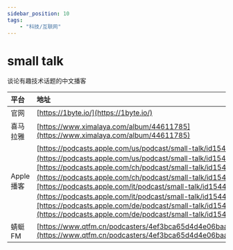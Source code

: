 ---
sidebar_position: 10
tags:
    - "科技/互联网"
---

# small talk

谈论有趣技术话题的中文播客

| 平台 | 地址 |
|:--|:----|
| 官网 | [https://1byte.io/](https://1byte.io/) |
| 喜马拉雅 | [https://www.ximalaya.com/album/44611785](https://www.ximalaya.com/album/44611785) |
| Apple 播客 | [https://podcasts.apple.com/us/podcast/small-talk/id1544018918](https://podcasts.apple.com/us/podcast/small-talk/id1544018918)、[https://podcasts.apple.com/ch/podcast/small-talk/id1544018918](https://podcasts.apple.com/ch/podcast/small-talk/id1544018918)、[https://podcasts.apple.com/it/podcast/small-talk/id1544018918](https://podcasts.apple.com/it/podcast/small-talk/id1544018918)、[https://podcasts.apple.com/de/podcast/small-talk/id1544018918](https://podcasts.apple.com/de/podcast/small-talk/id1544018918) |
| 蜻蜓 FM |[https://www.qtfm.cn/podcasters/4ef3bca65d4d4e06baa9bd5687d7278e/](https://www.qtfm.cn/podcasters/4ef3bca65d4d4e06baa9bd5687d7278e/)|
